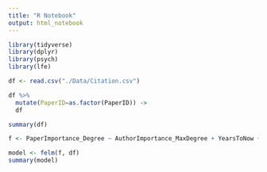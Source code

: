 ```yaml
---
title: "R Notebook"
output: html_notebook
---
```

```r
library(tidyverse)
library(dplyr)
library(psych)
library(lfe)
```
```r
df <- read.csv("./Data/Citation.csv")

```

```r
df %>%
  mutate(PaperID=as.factor(PaperID)) ->
  df

summary(df)
```


```r
f <- PaperImportance_Degree ~ AuthorImportance_MaxDegree + YearsToNow + ReferenceNum + AuthorNum  | Year

model <- felm(f, df)
summary(model)
```
